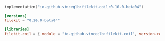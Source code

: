 <CodeGroup>

```kotlin build.gradle.kts
implementation("io.github.vinceglb:filekit-coil:0.10.0-beta04")
```

```toml libs.versions.toml
[versions]
filekit = "0.10.0-beta04"

[libraries]
filekit-coil = { module = "io.github.vinceglb:filekit-coil", version.ref = "filekit" }
```

</CodeGroup> 